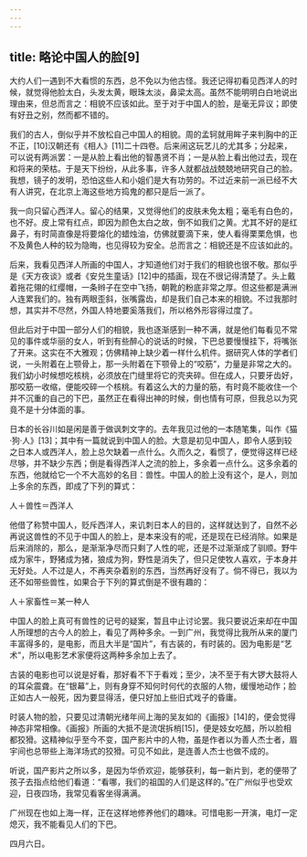 ```yaml
---
---
---
```

title: 略论中国人的脸[9]
---




大约人们一遇到不大看惯的东西，总不免以为他古怪。我还记得初看见西洋人的时候，就觉得他脸太白，头发太黄，眼珠太淡，鼻梁太高。虽然不能明明白白地说出理由来，但总而言之：相貌不应该如此。至于对于中国人的脸，是毫无异议；即使有好丑之别，然而都不错的。

我们的古人，倒似乎并不放松自己中国人的相貌。周的孟轲就用眸子来判胸中的正不正，[10]汉朝还有《相人》[11]二十四卷。后来闹这玩艺儿的尤其多；分起来，可以说有两派罢：一是从脸上看出他的智愚贤不肖；一是从脸上看出他过去，现在和将来的荣枯。于是天下纷纷，从此多事，许多人就都战战兢兢地研究自己的脸。我想，镜子的发明，恐怕这些人和小姐们是大有功劳的。不过近来前一派已经不大有人讲究，在北京上海这些地方捣鬼的都只是后一派了。

我一向只留心西洋人。留心的结果，又觉得他们的皮肤未免太粗；毫毛有白色的，也不好。皮上常有红点，即因为颜色太白之故，倒不如我们之黄。尤其不好的是红鼻子，有时简直像是将要熔化的蜡烛油，仿佛就要滴下来，使人看得栗栗危惧，也不及黄色人种的较为隐晦，也见得较为安全。总而言之：相貌还是不应该如此的。

后来，我看见西洋人所画的中国人，才知道他们对于我们的相貌也很不敬。那似乎是《天方夜谈》或者《安兑生童话》[12]中的插画，现在不很记得清楚了。头上戴着拖花翎的红缨帽，一条辫子在空中飞扬，朝靴的粉底非常之厚。但这些都是满洲人连累我们的。独有两眼歪斜，张嘴露齿，却是我们自己本来的相貌。不过我那时想，其实并不尽然，外国人特地要奚落我们，所以格外形容得过度了。

但此后对于中国一部分人们的相貌，我也逐渐感到一种不满，就是他们每看见不常见的事件或华丽的女人，听到有些醉心的说话的时候，下巴总要慢慢挂下，将嘴张了开来。这实在不大雅观；仿佛精神上缺少着一样什么机件。据研究人体的学者们说，一头附着在上颚骨上，那一头附着在下颚骨上的“咬筋”，力量是非常之大的。我们幼小时候想吃核桃，必须放在门缝里将它的壳夹碎。但在成人，只要牙齿好，那咬筋一收缩，便能咬碎一个核桃。有着这么大的力量的筋，有时竟不能收住一个并不沉重的自己的下巴，虽然正在看得出神的时候，倒也情有可原，但我总以为究竟不是十分体面的事。

日本的长谷川如是闲是善于做讽刺文字的。去年我见过他的一本随笔集，叫作《猫·狗·人》[13]；其中有一篇就说到中国人的脸。大意是初见中国人，即令人感到较之日本人或西洋人，脸上总欠缺着一点什么。久而久之，看惯了，便觉得这样已经尽够，并不缺少东西；倒是看得西洋人之流的脸上，多余着一点什么。这多余着的东西，他就给它一个不大高妙的名目：兽性。中国人的脸上没有这个，是人，则加上多余的东西，即成了下列的算式：

人＋兽性＝西洋人

他借了称赞中国人，贬斥西洋人，来讥刺日本人的目的，这样就达到了，自然不必再说这兽性的不见于中国人的脸上，是本来没有的呢，还是现在已经消除。如果是后来消除的，那么，是渐渐净尽而只剩了人性的呢，还是不过渐渐成了驯顺。野牛成为家牛，野猪成为猪，狼成为狗，野性是消失了，但只足使牧人喜欢，于本身并无好处。人不过是人，不再夹杂着别的东西，当然再好没有了。倘不得已，我以为还不如带些兽性，如果合于下列的算式倒是不很有趣的：

人＋家畜性＝某一种人

中国人的脸上真可有兽性的记号的疑案，暂且中止讨论罢。我只要说近来却在中国人所理想的古今人的脸上，看见了两种多余。一到广州，我觉得比我所从来的厦门丰富得多的，是电影，而且大半是“国片”，有古装的，有时装的。因为电影是“艺术”，所以电影艺术家便将这两种多余加上去了。

古装的电影也可以说是好看，那好看不下于看戏；至少，决不至于有大锣大鼓将人的耳朵震聋。在“银幕”上，则有身穿不知何时何代的衣服的人物，缓慢地动作；脸正如古人一般死，因为要显得活，便只好加上些旧式戏子的昏庸。

时装人物的脸，只要见过清朝光绪年间上海的吴友如的《画报》[14]的，便会觉得神态非常相像。《画报》所画的大抵不是流氓拆梢[15]，便是妓女吃醋，所以脸相都狡猾。这精神似乎至今不变，国产影片中的人物，虽是作者以为善人杰士者，眉宇间也总带些上海洋场式的狡猾。可见不如此，是连善人杰士也做不成的。

听说，国产影片之所以多，是因为华侨欢迎，能够获利，每一新片到，老的便带了孩子去指点给他们看道：“看哪，我们的祖国的人们是这样的。”在广州似乎也受欢迎，日夜四场，我常见看客坐得满满。

广州现在也如上海一样，正在这样地修养他们的趣味。可惜电影一开演，电灯一定熄灭，我不能看见人们的下巴。

四月六日。